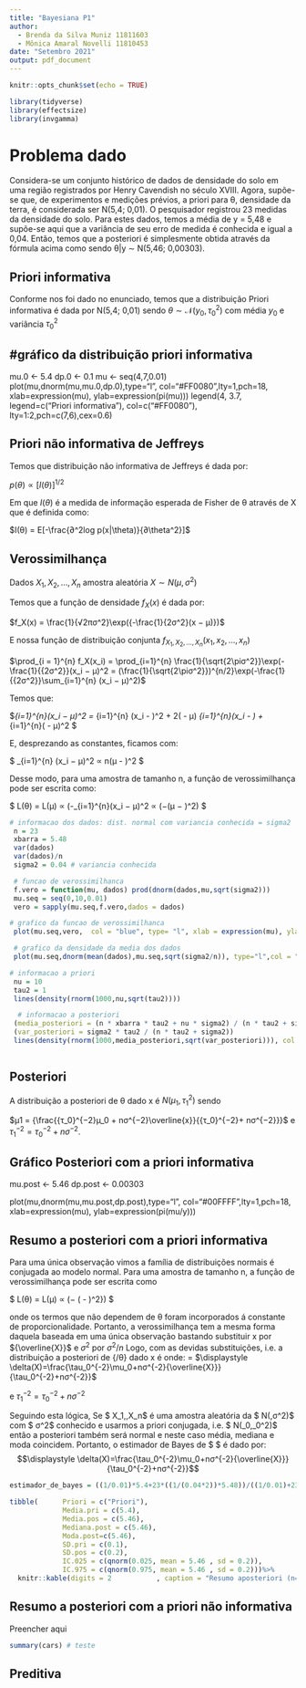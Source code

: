 ```yaml
---
title: "Bayesiana P1"
author:
  - Brenda da Silva Muniz 11811603
  - Mônica Amaral Novelli 11810453
date: "Setembro 2021"
output: pdf_document
---
```


```r
knitr::opts_chunk$set(echo = TRUE)
```
```r
library(tidyverse)
library(effectsize)
library(invgamma)
```

# Problema dado

Considera-se um conjunto histórico de dados de densidade do solo em uma região registrados por Henry Cavendish no século XVIII. Agora, supõe-se que, de experimentos e medições prévios, a priori para θ, densidade da terra, é considerada ser N(5,4; 0,01). O pesquisador registrou 23 medidas da densidade do solo. Para estes dados, temos a média de y = 5,48 e supõe-se aqui que a variância de seu erro de medida é conhecida e igual a 0,04. Então, temos que a posteriori é simplesmente obtida através da fórmula acima como sendo θ|y ∼ N(5,46; 0,00303).

## Priori informativa

Conforme nos foi dado no enunciado, temos que a distribuição Priori informativa é dada por  N(5,4; 0,01) sendo $\theta \sim \mathcal{N}(y_0, \tau_0^2)$ com média $y_0$ e variância $\tau_0^2$

## #gráfico da distribuição priori informativa
mu.0 <- 5.4
dp.0 <- 0.1
mu <- seq(4,7,0.01)
plot(mu,dnorm(mu,mu.0,dp.0),type="l",
     col="#FF0080",lty=1,pch=18,   
     xlab=expression(mu),
     ylab=expression(pi(mu)))
legend(4, 3.7,
       legend=c("Priori informativa"),
       col=c("#FF0080"),
       lty=1:2,pch=c(7,6),cex=0.6)


## Priori não informativa de Jeffreys

Temos que distribuição não informativa de Jeffreys é dada por:

$p(θ) ∝ [I(θ)]^{1/2}$

Em que $I(\theta)$ é a medida de informação esperada de Fisher de θ através de X que é definida como:

$I(θ) = E[-\frac{∂^2log p(x|\theta)}{∂\theta^2}]$


## Verossimilhança

Dados $X_1, X_2, . . . , X_n$ amostra aleatória $X ∼ N(μ, σ^2)$

Temos que a função de densidade $f_X(x)$ é dada por:

$f_X(x) = \frac{1}{√2πσ^2}\exp({-\frac{1}{2σ^2}(x − μ)})$

E nossa função de distribuição conjunta $f_{X_1,X_2,...,X_n}(x_1, x_2, . . . , x_n)$


$\prod_{i = 1}^{n} f_X(x_i) =  \prod_{i=1}^{n} \frac{1}{\sqrt{2\piσ^2}}\exp(-\frac{1}{{2σ^2}}(x_i − μ)^2 = (\frac{1}{\sqrt{2\piσ^2}})^{n/2}\exp(-\frac{1}{{2σ^2}}\sum_{i=1}^{n} (x_i − μ)^2)$

Temos que:

$\sum_{i=1}^{n}(x_i − μ)^2 =  \sum_{i=1}^{n} (x_i -\overline{x} )^2 + 2(\overline{x} - μ) \sum_{i=1}^{n}(x_i -\overline{x} ) + \sum_{i=1}^{n}(\overline{x} - μ)^2  $

E, desprezando as constantes, ficamos com:

$ \sum_{i=1}^{n} (x_i − μ)^2   ∝ n(μ - \overline{x})^2 $

Desse modo, para uma amostra de tamanho n, a função de verossimilhança pode ser escrita como:

$ L(θ) = L(μ) ∝ \exp(-\frac{1}{2σ^2}\sum_{i=1}^{n}(x_i − μ)^2 ∝ \exp(−\frac{n}{2σ^2}(μ − \overline{x})^2) $


```r
# informacao dos dados: dist. normal com variancia conhecida = sigma2
 n = 23
 xbarra = 5.48
 var(dados)
 var(dados)/n
 sigma2 = 0.04 # variancia conhecida
```

```r
 # funcao de verossimilhanca
 f.vero = function(mu, dados) prod(dnorm(dados,mu,sqrt(sigma2)))
 mu.seq = seq(0,10,0.01)
 vero = sapply(mu.seq,f.vero,dados = dados)

```

```r
# grafico da funcao de verossimilhanca       
 plot(mu.seq,vero,  col = "blue", type= "l", xlab = expression(mu), ylab = "density")
```
```r
 # grafico da densidade da media dos dados
 plot(mu.seq,dnorm(mean(dados),mu.seq,sqrt(sigma2/n)), type="l",col = "green")

# informacao a priori
 nu = 10
 tau2 = 1
 lines(density(rnorm(1000,nu,sqrt(tau2))))

  # informacao a posteriori
 (media_posteriori = (n * xbarra * tau2 + nu * sigma2) / (n * tau2 + sigma2))
 (var_posteriori = sigma2 * tau2 / (n * tau2 + sigma2))
 lines(density(rnorm(1000,media_posteriori,sqrt(var_posteriori))), col = "red")
```

```r

```


## Posteriori

A distribuição a posteriori de θ dado x é $N(µ_1, {τ_1}^2)$ sendo

$µ1 = {\frac{{τ_0}^{−2}µ_0 + nσ^{−2}\overline{x}}{{τ_0}^{−2}+ nσ^{−2}}}$ e ${τ_1}^{−2} = {τ_0}^{-2} + nσ^{−2}.$



## Gráfico Posteriori com a priori informativa
mu.post <- 5.46
dp.post <- 0.00303

plot(mu,dnorm(mu,mu.post,dp.post),type="l",
     col="#00FFFF",lty=1,pch=18,   
     xlab=expression(mu),
     ylab=expression(pi(mu/y)))

## Resumo a posteriori com a priori informativa

Para uma única observação vimos a família de distribuições normais é conjugada ao modelo normal. Para uma amostra de tamanho n, a função de verossimilhança pode ser escrita como

$ L(θ) = L(μ) ∝ \exp (−\frac{n}{2σ^2} (\overline{x} - \theta)^2}) $

onde os termos que não dependem de θ foram incorporados á constante de proporcionalidade. Portanto, a verossimilhança tem a mesma forma daquela baseada em uma única observação bastando substituir x por ${\overline{X}}$ e $σ^2$ por $σ^2/n$
Logo,  com as devidas substituições, i.e. a distribuição a posteriori de {/θ} dado x é
onde:
 = $\displaystyle \delta(X)=\frac{\tau_0^{-2}\mu_0+nσ^{-2}{\overline{X}}}{\tau_0^{-2}+nσ^{-2}}$

 e $\tau_1^{-2}=\tau_0^{-2}+nσ^{-2}$

Seguindo esta lógica, 
Se $ X_1,\dots,X_n$ é uma amostra aleatória da $ N(\theta,σ^2)$ com $ σ^2$ conhecido e usarmos a priori conjugada, i.e. $ \theta\sim N(\mu_0,\tau_0^2)$ então a posteriori também será normal e neste caso média, mediana e moda coincidem. Portanto, o estimador de Bayes de $ \theta$ é dado por:
$$\displaystyle \delta(X)=\frac{\tau_0^{-2}\mu_0+nσ^{-2}{\overline{X}}}{\tau_0^{-2}+nσ^{-2}}$$

```r
estimador_de_bayes = ((1/0.01)*5.4+23*((1/(0.04*2))*5.48))/((1/0.01)+23*(1/(0.04*2)))
```

```r
tibble(      Priori = c("Priori"),
             Media.pri = c(5.4),
             Media.pos = c(5.46),
             Mediana.post = c(5.46),
             Moda.post=c(5.46),
             SD.pri = c(0.1),
             SD.pos = c(0.2),
             IC.025 = c(qnorm(0.025, mean = 5.46 , sd = 0.2)),
             IC.975 = c(qnorm(0.975, mean = 5.46 , sd = 0.2)))%>%
  knitr::kable(digits = 2           , caption = "Resumo aposteriori (n=23)")
```

## Resumo a posteriori com a priori não informativa

Preencher aqui


```r
summary(cars) # teste
```
## Preditiva
